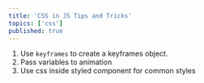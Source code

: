 ```yaml
---
title: 'CSS in JS Tips and Tricks'
topics: ['css']
published: true
---
```


1. Use `keyframes` to create a keyframes object.
2. Pass variables to animation
3. Use css inside styled component for common styles
